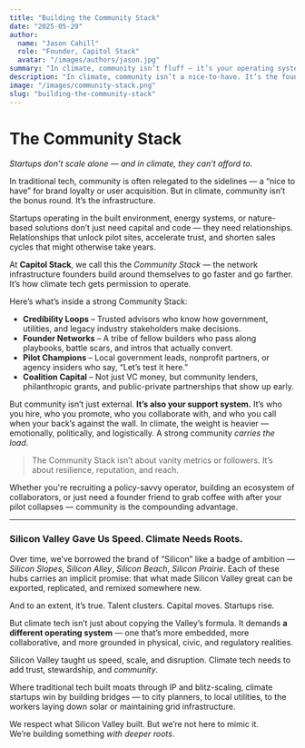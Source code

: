 ```yaml
---
title: "Building the Community Stack"
date: "2025-05-29"
author:
  name: "Jason Cahill"
  role: "Founder, Capitol Stack"
  avatar: "/images/authors/jason.jpg"
summary: "In climate, community isn’t fluff — it’s your operating system. Support, trust, reach, and resilience all begin with who’s around the table."
description: "In climate, community isn’t a nice-to-have. It’s the foundation: a trusted network that accelerates pilots, deepens credibility, and helps carry the emotional and operational weight of solving complex systems."
image: "/images/community-stack.png"
slug: "building-the-community-stack"
---
```



# The Community Stack  
*Startups don’t scale alone — and in climate, they can’t afford to.*

In traditional tech, community is often relegated to the sidelines — a “nice to have” for brand loyalty or user acquisition. But in climate, community isn’t the bonus round. It’s the infrastructure.

Startups operating in the built environment, energy systems, or nature-based solutions don’t just need capital and code — they need relationships. Relationships that unlock pilot sites, accelerate trust, and shorten sales cycles that might otherwise take years.

At **Capitol Stack**, we call this the *Community Stack* — the network infrastructure founders build around themselves to go faster and go farther. It’s how climate tech gets permission to operate.

Here’s what’s inside a strong Community Stack:

- **Credibility Loops** – Trusted advisors who know how government, utilities, and legacy industry stakeholders make decisions.  
- **Founder Networks** – A tribe of fellow builders who pass along playbooks, battle scars, and intros that actually convert.  
- **Pilot Champions** – Local government leads, nonprofit partners, or agency insiders who say, “Let’s test it here.”  
- **Coalition Capital** – Not just VC money, but community lenders, philanthropic grants, and public-private partnerships that show up early.

But community isn’t just external. **It’s also your support system.** It’s who you hire, who you promote, who you collaborate with, and who you call when your back’s against the wall. In climate, the weight is heavier — emotionally, politically, and logistically. A strong community *carries the load*.

> The Community Stack isn’t about vanity metrics or followers. It’s about resilience, reputation, and reach.

Whether you're recruiting a policy-savvy operator, building an ecosystem of collaborators, or just need a founder friend to grab coffee with after your pilot collapses — community is the compounding advantage.

---

### Silicon Valley Gave Us Speed. Climate Needs Roots.

Over time, we’ve borrowed the brand of “Silicon” like a badge of ambition — *Silicon Slopes*, *Silicon Alley*, *Silicon Beach*, *Silicon Prairie*. Each of these hubs carries an implicit promise: that what made Silicon Valley great can be exported, replicated, and remixed somewhere new.

And to an extent, it’s true. Talent clusters. Capital moves. Startups rise.

But climate tech isn’t just about copying the Valley’s formula. It demands **a different operating system** — one that’s more embedded, more collaborative, and more grounded in physical, civic, and regulatory realities.

Silicon Valley taught us speed, scale, and disruption. Climate tech needs to add trust, stewardship, and *community*.

Where traditional tech built moats through IP and blitz-scaling, climate startups win by building bridges — to city planners, to local utilities, to the workers laying down solar or maintaining grid infrastructure.

We respect what Silicon Valley built. But we’re not here to mimic it.  
We’re building something *with deeper roots*.
